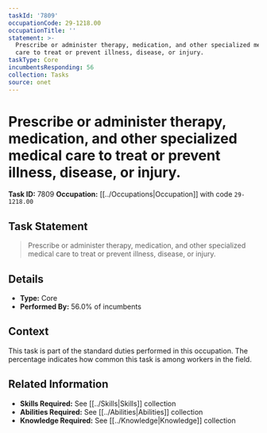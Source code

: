 ```yaml
---
taskId: '7809'
occupationCode: 29-1218.00
occupationTitle: ''
statement: >-
  Prescribe or administer therapy, medication, and other specialized medical
  care to treat or prevent illness, disease, or injury.
taskType: Core
incumbentsResponding: 56
collection: Tasks
source: onet
---
```

# Prescribe or administer therapy, medication, and other specialized medical care to treat or prevent illness, disease, or injury.

**Task ID:** 7809
**Occupation:** [[../Occupations|Occupation]] with code `29-1218.00`

## Task Statement

> Prescribe or administer therapy, medication, and other specialized medical care to treat or prevent illness, disease, or injury.

## Details

- **Type:** Core
- **Performed By:** 56.0% of incumbents

## Context

This task is part of the standard duties performed in this occupation. The percentage indicates how common this task is among workers in the field.

## Related Information

- **Skills Required:** See [[../Skills|Skills]] collection
- **Abilities Required:** See [[../Abilities|Abilities]] collection
- **Knowledge Required:** See [[../Knowledge|Knowledge]] collection
